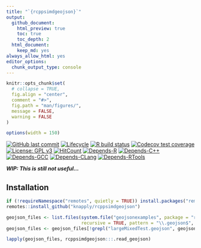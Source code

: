 ```yaml
---
title: "`{rcppsimdgeojson}`"
output:
  github_document:
    html_preview: true
    toc: true
    toc_depth: 2
  html_document:
    keep_md: yes
always_allow_html: yes
editor_options: 
  chunk_output_type: console
---
```


<!-- README.Rmd generates README.md. -->

```r
knitr::opts_chunk$set(
  # collapse = TRUE,
  fig.align = "center",
  comment = "#>",
  fig.path = "man/figures/",
  message = FALSE,
  warning = FALSE
)

options(width = 150)
```


<!-- badges: start -->
[![GitHub last commit](https://img.shields.io/github/last-commit/knapply/rcppsimdgeojson.svg)](https://github.com/knapply/rcppsimdgeojson/commits/master)
[![Lifecycle](https://img.shields.io/badge/lifecycle-experimental-orange.svg)](https://www.tidyverse.org/lifecycle/#experimental)
[![R build status](https://github.com/knapply/rcppsimdgeojson/workflows/R-CMD-check/badge.svg)](https://github.com/knapply/rcppsimdgeojson/actions?workflow=R-CMD-check)
[![Codecov test coverage](https://codecov.io/gh/knapply/rcppsimdgeojson/branch/master/graph/badge.svg)](https://codecov.io/gh/knapply/rcppsimdgeojson?branch=master)
[![License: GPL v3](https://img.shields.io/badge/License-GPLv3-blue.svg)](https://www.gnu.org/licenses/gpl-3.0)
[![HitCount](http://hits.dwyl.io/knapply/rcppsimdgeojson.svg)](http://hits.dwyl.io/knapply/rcppsimdgeojson)
[![Depends-R](https://img.shields.io/badge/Depends-GNU_R >= 4.0-blue.svg)](https://www.r-project.org/)
[![Depends-C++](https://img.shields.io/badge/Depends-C++17-blue.svg)](https://en.cppreference.com/w/cpp/17)
[![Depends-GCC](https://img.shields.io/badge/Depends-GCC >= 7-red.svg)](https://gcc.gnu.org/)
[![Depends-CLang](https://img.shields.io/badge/Depends-Clang >= 7-red.svg)](https://clang.llvm.org/)
[![Depends-RTools](https://img.shields.io/badge/Depends-RTools >= 40-red.svg)](https://cran.r-project.org/bin/windows/Rtools/)

<!-- badges: end -->

___WIP: This is still not useful...___

## Installation


```r
if (!requireNamespace("remotes", quietly = TRUE)) install.packages("remotes")
remotes::install_github("knapply/rcppsimdgeojson")
```





```r
geojson_files <- list.files(system.file("geojsonexamples", package = "rcppsimdgeojson"),
                            recursive = TRUE, pattern = "\\.geojson$", full.names = TRUE)
geojson_files <- geojson_files[!grepl("largeMixedTest.geojson", geojson_files, fixed = TRUE)] # invalid

lapply(geojson_files, rcppsimdgeojson:::.read_geojson)
```




<!-- ```{r} -->
<!-- microbenchmark::microbenchmark( -->
<!--   rcppsimdgeojson = rcppsimdgeojson:::.read_geojson(path.expand("~/Downloads/bay_delta_89b.geojson")), -->
<!--   geojsonsf = geojsonsf::geojson_sfc("~/Downloads/bay_delta_89b.geojson"), -->
<!--   sf = sf::read_sf("~/Downloads/bay_delta_89b.geojson") -->
<!--   , -->
<!--   times = 5 -->
<!-- ) -->
<!-- ``` -->




